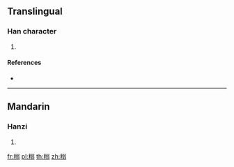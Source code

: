 {{character info/new}}
==Translingual==

===Han character===
{{Han char|rn=119|rad=米|as=10|sn=16|four=97927|canj=FDNMM}}

# {{defn|Han|sort=米10}}

====References====
* {{Han ref|kx=0911.310|dkj=27063|dj=1338.230|hdz=53157.130|uh=7CD1|ud=31953|bh=EACB|bd=60107}}

----

==Mandarin==

===Hanzi===
{{cmn-hanzi|pin=[[nì]] ([[ni4]])|wg=ni<sup>4</sup>}}

# {{defn|lang=cmn|sort=米10}}

[[fr:糑]]
[[pl:糑]]
[[th:糑]]
[[zh:糑]]